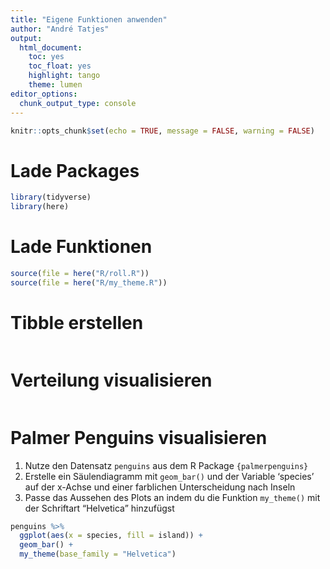 ```yaml
---
title: "Eigene Funktionen anwenden"
author: "André Tatjes"
output: 
  html_document: 
    toc: yes
    toc_float: yes
    highlight: tango
    theme: lumen
editor_options: 
  chunk_output_type: console
---
```


```r
knitr::opts_chunk$set(echo = TRUE, message = FALSE, warning = FALSE)
```

# Lade Packages

```r

library(tidyverse)
library(here)

```

# Lade Funktionen

```r

source(file = here("R/roll.R"))
source(file = here("R/my_theme.R"))

```


# Tibble erstellen

```r


```

# Verteilung visualisieren

```r


```

# Palmer Penguins visualisieren

1. Nutze den Datensatz `penguins` aus dem R Package `{palmerpenguins}`
2. Erstelle ein Säulendiagramm mit `geom_bar()` und der Variable 'species' auf der x-Achse und einer farblichen Unterscheidung nach Inseln
3. Passe das Aussehen des Plots an indem du die Funktion `my_theme()` mit der Schriftart "Helvetica" hinzufügst 

```r

penguins %>% 
  ggplot(aes(x = species, fill = island)) +
  geom_bar() +
  my_theme(base_family = "Helvetica")

```

